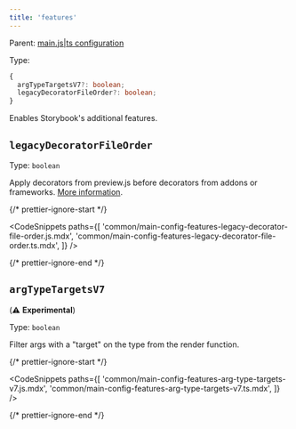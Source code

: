 ```yaml
---
title: 'features'
---
```


Parent: [main.js|ts configuration](./main-config.md)

Type:

```ts
{
  argTypeTargetsV7?: boolean;
  legacyDecoratorFileOrder?: boolean;
}
```

Enables Storybook's additional features.

## `legacyDecoratorFileOrder`

Type: `boolean`

Apply decorators from preview.js before decorators from addons or frameworks. [More information](https://github.com/storybookjs/storybook/blob/next/MIGRATION.md#changed-decorator-order-between-previewjs-and-addonsframeworks).

{/* prettier-ignore-start */}

<CodeSnippets
  paths={[
    'common/main-config-features-legacy-decorator-file-order.js.mdx',
    'common/main-config-features-legacy-decorator-file-order.ts.mdx',
  ]}
/>

{/* prettier-ignore-end */}

## `argTypeTargetsV7`

(⚠️ **Experimental**)

Type: `boolean`

Filter args with a "target" on the type from the render function.

{/* prettier-ignore-start */}

<CodeSnippets
  paths={[
    'common/main-config-features-arg-type-targets-v7.js.mdx',
    'common/main-config-features-arg-type-targets-v7.ts.mdx',
  ]}
/>

{/* prettier-ignore-end */}
